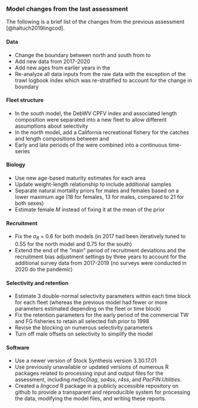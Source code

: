 ### Model changes from the last assessment

The following is a brief list of the changes from the previous assessment
[@haltuch2019lingcod].

#### Data

- Change the boundary between north and south from \CAOR to \CapeM
- Add new data from 2017-2020
- Add new ages from earlier years in the \gls{s-wcgbt}
- Re-analyze all data inputs from the raw data with the exception of the 
trawl logbook index which was re-stratified to account for the change 
in boundary

#### Fleet structure

- In the *south* model, the DebWV CPFV index and associated 
length composition were separated into a new fleet to allow different
assumptions about selectivity
- In the *north* model, add a California recreational fishery for the catches
and length compositions between \CapeM and \CAOR
- Early and late periods of the \gls{s-tri} were combined into a 
continuous time-series

#### Biology

- Use new age-based maturity estimates for each area
- Update weight-length relationship to include additional samples
- Separate natural mortality priors for males and females based on a lower
maximum age (18 for females, 13 for males, compared to 21 for both sexes)
- Estimate female $M$ instead of fixing it at the mean of the prior

#### Recruitment

- Fix the $\sigma_R$ = 0.6 for both models (in 2017 had been iteratively 
tuned to 0.55 for the north model and 0.75 for the south)
- Extend the end of the "main" period of recruitment deviations and the 
recruitment bias adjustment settings by three years to account for the 
additional survey data from 2017-2019 (no surveys were conducted in 2020
do the pandemic)

#### Selectivity and retention

- Estimate 3 double-normal selectivity parameters within each time block
for each fleet (whereas the previous model had fewer or more parameters
estimated depending on the fleet or time block)
- Fix the retention parameters for the early period of the commercial 
TW and FG fisheries to retain all selected fish prior to 1998
- Revise the blocking on numerous selectivity parameters
- Turn off male offsets on selectivity to simplify the model

#### Software

- Use a newer version of Stock Synthesis version 3.30.17.01
- Use previously unavailable or updated versions of numerous R packages 
related to processing input and output files for the assessment, 
including _nwfscDiag_, _sa4ss_, _r4ss_, and _PacFIN.Utilities_.
- Created a _lingcod_ R package in a publicly accessible repository on 
github to provide a transparent and reproducible system for processing
the data, modifying the model files, and writing these reports.
